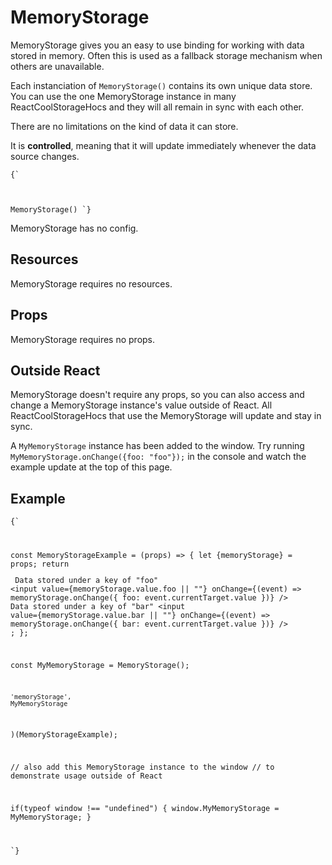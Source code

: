 
# MemoryStorage

<MemoryStorageExample />

MemoryStorage gives you an easy to use binding for working with data stored in memory. Often this is used as a fallback storage mechanism when others are unavailable.

Each instanciation of `MemoryStorage()` contains its own unique data store. You can use the one MemoryStorage instance in many ReactCoolStorageHocs and they will all remain in sync with each other.

There are no limitations on the kind of data it can store.

It is **controlled**, meaning that it will update immediately whenever the data source changes.

<Code language="jsx">{`

MemoryStorage()
`}</Code>

MemoryStorage has no config.

## Resources

MemoryStorage requires no resources.

## Props

MemoryStorage requires no props.

## Outside React

MemoryStorage doesn't require any props, so you can also access and change a MemoryStorage instance's value outside of React. All ReactCoolStorageHocs that use the MemoryStorage will update and stay in sync.

A `MyMemoryStorage` instance has been added to the window. Try running `MyMemoryStorage.onChange({foo: "foo"});` in the console and watch the example update at the top of this page.

## Example

<Code language="jsx">{`

const MemoryStorageExample = (props) => {
    let {memoryStorage} = props;
    return <div>
        <label>Data stored under a key of "foo"</label>
        <input
            value={memoryStorage.value.foo || ""}
            onChange={(event) => memoryStorage.onChange({
                foo: event.currentTarget.value
            })}
        />
        <label>Data stored under a key of "bar"</label>
        <input
            value={memoryStorage.value.bar || ""}
            onChange={(event) => memoryStorage.onChange({
                bar: event.currentTarget.value
            })}
        />
    </div>;
};

const MyMemoryStorage = MemoryStorage();

    'memoryStorage',
    MyMemoryStorage
)(MemoryStorageExample);

// also add this MemoryStorage instance to the window
// to demonstrate usage outside of React

if(typeof window !== "undefined") {
    window.MyMemoryStorage = MyMemoryStorage;
}

`}</Code>
